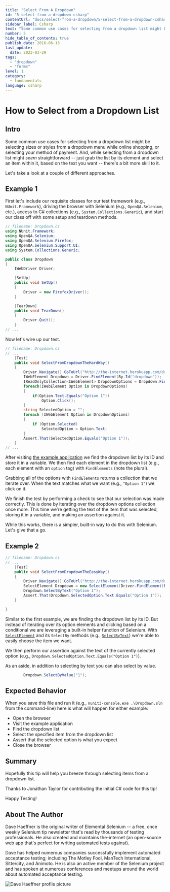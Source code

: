 ```yaml
---
title: "Select From A Dropdown"
id: "5-select-from-a-dropdown-csharp"
contentUrl: "docs/select-from-a-dropdown/5-select-from-a-dropdown-csharp"
sidebar_label: Csharp
text: "Some common use cases for selecting from a dropdown list might be selecting sizes or styles from a dropdown menu while online shopping, or selecting your method of payment. And, while selecting from a dropdown list might seem straightforward just grab the list by its element and select an item within it, based on the text you want there's a bit more skill to it."
number: 5
hide_table_of_contents: true
publish_date: 2016-06-13
last_update:
  date: 2023-03-29
tags:
  - "dropdown"
  - "forms"
level: 1
category:
  - fundamentals
language: csharp
---
```


# How to Select from a Dropdown List

## Intro

Some common use cases for selecting from a dropdown list might be selecting sizes or styles from a dropdown menu while online shopping, or selecting your method of payment. And, while selecting from a dropdown list might _seem_ straightforward -- just grab the list by its element and select an item within it, based on the text you want -- there's a bit more skill to it.

Let's take a look at a couple of different approaches.

## Example 1

First let's include our requisite classes for our test framework (e.g., `NUnit.Framework`), driving the browser with Selenium (e.g., `OpenQA.Selenium`, etc.), access to C# collections (e.g., `System.Collections.Generic`), and start our class off with some setup and teardown methods.

```csharp
// filename: Dropdown.cs
using NUnit.Framework;
using OpenQA.Selenium;
using OpenQA.Selenium.Firefox;
using OpenQA.Selenium.Support.UI;
using System.Collections.Generic;

public class Dropdown
{
    IWebDriver Driver;

    [SetUp]
    public void SetUp()
    {
        Driver = new FirefoxDriver();
    }

    [TearDown]
    public void TearDown()
    {
        Driver.Quit();
    }
// ...
```

Now let's wire up our test.

```csharp
// filename: Dropdown.cs
// ...
    [Test]
    public void SelectFromDropdownTheHardWay()
    {
        Driver.Navigate().GoToUrl("http://the-internet.herokuapp.com/dropdown");
        IWebElement Dropdown = Driver.FindElement(By.Id("dropdown"));
        IReadOnlyCollection<IWebElement> DropdownOptions = Dropdown.FindElements(By.TagName("option"));
        foreach(IWebElement Option in DropdownOptions)
        {
            if(Option.Text.Equals("Option 1"))
                Option.Click();
        }
        string SelectedOption = "";
        foreach (IWebElement Option in DropdownOptions)
        {
            if (Option.Selected)
                SelectedOption = Option.Text;
        }
        Assert.That(SelectedOption.Equals("Option 1"));
    }
// ...
```

After visiting [the example application](http://the-internet.herokuapp.com/dropdown) we find the dropdown list by its ID and store it in a variable. We then find each element in the dropdown list (e.g., each element with an `option` tag) with `FindElements` (note the plural).

Grabbing all of the options with `FindElements` returns a collection that we iterate over. When the text matches what we want (e.g., `"Option 1"`) we click on it.

We finish the test by performing a check to see that our selection was made correctly. This is done by iterating over the dropdown options collection once more. This time we're getting the text of the item that was selected, storing it in a variable, and making an assertion against it.

While this works, there is a simpler, built-in way to do this with Selenium. Let's give that a go.

## Example 2

```csharp
// filename: Dropdown.cs
// ...
    [Test]
    public void SelectFromDropdownTheEasyWay()
    {
        Driver.Navigate().GoToUrl("http://the-internet.herokuapp.com/dropdown");
        SelectElement Dropdown = new SelectElement(Driver.FindElement(By.Id("dropdown")));
        Dropdown.SelectByText("Option 1");
        Assert.That(Dropdown.SelectedOption.Text.Equals("Option 1"));
    }

}
```

Similar to the first example, we are finding the dropdown list by its ID. But instead of iterating over its option elements and clicking based on a conditional we are leveraging a built-in helper function of Selenium. With [`SelectElement`](http://seleniumhq.github.io/selenium/docs/api/dotnet/html/T_OpenQA_Selenium_Support_UI_SelectElement.htm) and its `SelectBy` methods (e.g., [`SelectByText`](http://seleniumhq.github.io/selenium/docs/api/dotnet/html/M_OpenQA_Selenium_Support_UI_SelectElement_SelectByText.htm)) we're able to easily choose the item we want.

We then perform our assertion against the text of the currently selected option (e.g., `Dropdown.SelectedOption.Text.Equals("Option 1")`).

As an aside, in addition to selecting by text you can also select by value.

```csharp
        Dropdown.SelectByValue("1");
```

## Expected Behavior

When you save this file and run it (e.g., `nunit3-console.exe .\Dropdown.sln` from the command-line) here is what will happen for either example:

- Open the browser
- Visit the example application
- Find the dropdown list
- Select the specified item from the dropdown list
- Assert that the selected option is what you expect
- Close the browser

## Summary

Hopefully this tip will help you breeze through selecting items from a dropdown list.

Thanks to Jonathan Taylor for contributing the initial C# code for this tip!

Happy Testing!

## About The Author

Dave Haeffner is the original writer of Elemental Selenium -- a free, once weekly Selenium tip newsletter that's read by thousands of testing professionals. He also created and maintains the-internet (an open-source web app that's perfect for writing automated tests against).

Dave has helped numerous companies successfully implement automated acceptance testing; including The Motley Fool, ManTech International, Sittercity, and Animoto. He is also an active member of the Selenium project and has spoken at numerous conferences and meetups around the world about automated acceptance testing.

![Dave Haeffner profile picture](/img/authors/dave-haeffner.jpeg#author-img 'a title')

